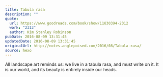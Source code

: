 ```yaml
---
title: Tabula rasa
description: ""
quote:
  url: https://www.goodreads.com/book/show/11830394-2312
  work: "2312"
  author: Kim Stanley Robinson
pubDate: 2016-08-09 13:31:45
updatedDate: 2016-08-09 13:31:45
originalUrl: http://notes.anglepoised.com/2016/08/Tabula-rasa/
source: hexo
---
```


All landscape art reminds us: we live in a tabula rasa, and must write on it. It is our world, and its beauty is entirely inside our heads.
